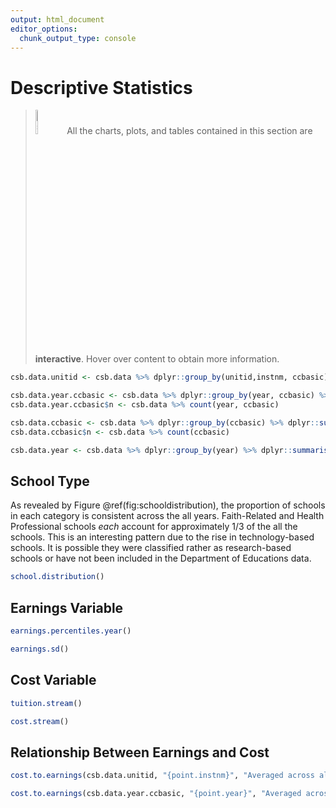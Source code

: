 ```yaml
---
output: html_document
editor_options: 
  chunk_output_type: console
---
```

# Descriptive Statistics

> ![sticky-note with remember written on it](https://cdn.pixabay.com/photo/2016/12/21/05/44/reminder-1922255_1280.png){width=10%}
> All the charts, plots, and tables contained in this section are **interactive**. Hover over content to obtain more information.

```r
csb.data.unitid <- csb.data %>% dplyr::group_by(unitid,instnm, ccbasic) %>% dplyr::summarise(across(where(is.numeric), list(mean=~mean(.x, na.rm=T), med=~median(.x, na.rm=T),sd=~sd(.x, na.rm=T), min=~min(.x, na.rm=T), max=~max(.x, na.rm=T))))

csb.data.year.ccbasic <- csb.data %>% dplyr::group_by(year, ccbasic) %>% dplyr::summarise(across(where(is.numeric), list(mean=~mean(.x, na.rm=T), med=~median(.x, na.rm=T), sd=~sd(.x, na.rm=T), min=~min(.x, na.rm=T), max=~max(.x, na.rm=T))))
csb.data.year.ccbasic$n <- csb.data %>% count(year, ccbasic)

csb.data.ccbasic <- csb.data %>% dplyr::group_by(ccbasic) %>% dplyr::summarise(across(where(is.numeric), list(mean=~mean(.x, na.rm=T), med=~median(.x, na.rm=T), sd=~sd(.x, na.rm=T), min=~min(.x, na.rm=T), max=~max(.x, na.rm=T))))
csb.data.ccbasic$n <- csb.data %>% count(ccbasic)

csb.data.year <- csb.data %>% dplyr::group_by(year) %>% dplyr::summarise(across(where(is.numeric), list(mean=~mean(.x, na.rm=T), med=~median(.x, na.rm=T), sd=~sd(.x, na.rm=T), min=~min(.x, na.rm=T), max=~max(.x, na.rm=T))))
```

## School Type

As revealed by Figure \@ref(fig:schooldistribution), the proportion of schools in each category is consistent across the all years. Faith-Related and Health Professional schools _each_ account for approximately $1/3$ of the all the schools. This is an interesting pattern due to the rise in technology-based schools. It is possible they were classified rather as research-based schools or have not been included in the Department of Educations data.

```r
school.distribution()
```

## Earnings Variable

```r
earnings.percentiles.year()
```

```r
earnings.sd()
```

## Cost Variable

```r
tuition.stream()
```

```r
cost.stream()
```


## Relationship Between Earnings and Cost

```r
cost.to.earnings(csb.data.unitid, "{point.instnm}", "Averaged across all years")
```

```r
cost.to.earnings(csb.data.year.ccbasic, "{point.year}", "Averaged across all school types")
```
